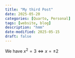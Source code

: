 ```yaml
---
title: "My third Post"
date: 2025-05-20
categories: [Quarto, Personal]
tags: [website, blog]
description: "hmm"
date-modified: 2025-05-15
draft: false
---
```


We have $x^2=3\iff x=\pm 2$
